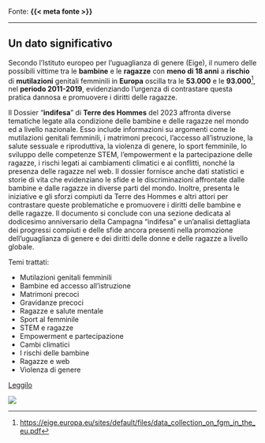 :::{.fonte}
Fonte: **{{< meta fonte >}}**
:::

---

::: {.callout-tip}
## Un dato significativo
Secondo l'Istituto europeo per l'uguaglianza di genere (Eige), il numero  delle possibili vittime tra le **bambine** e le **ragazze** con **meno di 18 anni** a **rischio** di **mutilazioni** genitali femminili in **Europa** oscilla tra le **53.000** e le **93.000**[^1], nel **periodo 2011-2019**, evidenziando l'urgenza di contrastare questa pratica dannosa e promuovere i diritti delle ragazze.
:::

:::{.descrizione}
Il Dossier "**indifesa**" di **Terre des Hommes** del 2023 affronta diverse tematiche legate alla condizione delle bambine e delle ragazze nel mondo ed a livello nazionale. Esso include informazioni su argomenti come le mutilazioni genitali femminili, i matrimoni precoci, l'accesso all'istruzione, la salute sessuale e riproduttiva, la violenza di genere, lo sport femminile, lo sviluppo delle competenze STEM, l'empowerment e la partecipazione delle ragazze, i rischi legati ai cambiamenti climatici e ai conflitti, nonché la presenza delle ragazze nel web. Il dossier fornisce anche dati statistici e storie di vita che evidenziano le sfide e le discriminazioni affrontate dalle bambine e dalle ragazze in diverse parti del mondo. Inoltre, presenta le iniziative e gli sforzi compiuti da Terre des Hommes e altri attori per contrastare queste problematiche e promuovere i diritti delle bambine e delle ragazze. Il documento si conclude con una sezione dedicata al dodicesimo anniversario della Campagna "indifesa" e un'analisi dettagliata dei progressi compiuti e delle sfide ancora presenti nella promozione dell'uguaglianza di genere e dei diritti delle donne e delle ragazze a livello globale.
:::

[^1]: <https://eige.europa.eu/sites/default/files/data_collection_on_fgm_in_the_eu.pdf>

Temi trattati:

  -  Mutilazioni genitali femminili
  -  Bambine ed accesso all’istruzione
  -  Matrimoni precoci
  -  Gravidanze precoci
  -  Ragazze e salute mentale
  -  Sport al femminile
  -  STEM e ragazze
  -  Empowerment e partecipazione
  -  Cambi climatici
  -  I rischi delle bambine
  -  Ragazze e web
  -  Violenza di genere

[Leggilo](https://terredeshommes.it/pdf/Dossier_indifesa_tdh_2023.pdf){.btn-action-primary .btn-action .btn .btn-success .btn-lg}

[![](risorse/indifesa-2023_resized.png)](https://terredeshommes.it/pdf/Dossier_indifesa_tdh_2023.pdf)
